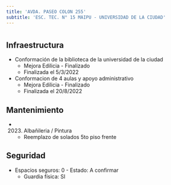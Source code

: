 ```yaml
---
title: 'AVDA. PASEO COLON 255'
subtitle: 'ESC. TEC. N° 15 MAIPU - UNIVERSIDAD DE LA CIUDAD'
---
```


#
## Infraestructura

* Conformación de la biblioteca de la universidad de la ciudad 
    + Mejora Edilicia - Finalizado 
    + Finalizada el 5/3/2022 


* Conformacion de 4 aulas y apoyo administrativo 
    + Mejora Edilicia - Finalizado 
    + Finalizada el 20/8/2022 






## Mantenimiento

*  (2023) Albañileria / Pintura 
    + Reemplazo de solados 5to piso frente





## Seguridad

*  Espacios seguros: 0 - Estado: A confirmar 
    + Guardia física: SI



